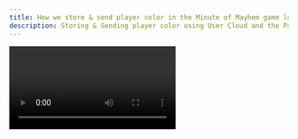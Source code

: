 ```yaml
---
title: How we store & send player color in the Minute of Mayhem game lobby
description: Storing & Sending player color using User Cloud and the Party system in the Minute of Mayhem game lobby
---
```





<Video url={changingRobotColorUrl} />

This documentation will explain how we save, load and change player color in Minute of Mayhem, starting with collecting player input through to how their choice is saved and loaded with User Cloud and finally how that color is sent to other players via the party system.

It is designed as a reference to use while you have the Minute of Mayhem example project open.

## Overview
The documentation below refers to the following assets and systems
#### Assets
- **Player Preferences:** `Content\Redpoint\Game\Player\PlayerPreferences.uasset`
- **Minute Game Instance:** `Content\Redpoint\MinuteGameInstance.uasset`
- **Player Preferences Screen:** `Content\Redpoint\MainMenu\Screens\PlayerPreferences\PlayerPreferencesScreen.uasset`
- **DefaultEngine.ini** `Redpoint\MinuteOfMayhem\Config\DefaultEngine.ini`
- **Main Menu Lobby Slot:** `Content\Redpoint\MainMenu\Screens\Lobby\MainMenuLobbySlot.uasset`
- **Main Menu Player Preview** `Content\Redpoint\MainMenu\MainMenuPlayerPreview.uasset`
- **Lobby Screen** `Content\Redpoint\MainMenu\Screens\Lobby\W_LobbyScreen.uasset`
#### Systems
- Saving and loading is done with [user cloud](./../../ossv1/user_cloud/reading.mdx)
- Colors are sent to other players as [party data](./../../ossv1/parties/data.mdx) using the party system
- Player preferences are stored in a `USaveGame` object from Unreal Engine's [Save Game](https://dev.epicgames.com/documentation/en-us/unreal-engine/saving-and-loading-your-game-in-unreal-engine) system
- The **player preferences**  object is stored in a variable on **minute game instance** which is a `UGameInstance` from Unreal Engine's [Game Instance](https://dev.epicgames.com/documentation/en-us/unreal-engine/API/Runtime/Engine/Engine/UGameInstance) system

## Storing player color at runtime
When a player chooses a color they expect the game to keep track of that color, in this example we created a blueprint called **player preferences** which inherits from `USaveGame` to store that data in a format that is easy to save and load.

In order for **player preferences** to persist between maps it will need to be stored somewhere that it won't be unloaded as part of changing maps and we can do that with **minute game instance** which inherits from `UGameInstance`.

## Loading player color at login

**User Cloud** allows for data to be saved by file name, which can be used for logically separating data for example save slots or storing different types of data in different file names. In this example we serialized **player preferences** and save it in a file called 'PlayerCharacterDataFileName'.

For more info see the [user cloud](./../../ossv1/user_cloud/reading.mdx) documentation and [Saving User Cloud data files](#saving-user-cloud-data-files) below for more details about how **player preferences** is serialized.

**Bonus note:** The text 'PlayerCharacterDataFileName' is stored inside of a variable to avoid any accidental typos which would unexpectedly save or load data from an incorrect save file name.

### Preloading User Cloud data files
Usually you will need to run `Enumerate User File` to load / open the latest version of the current user files and then call `Read User File` before finally reading the contents with `Get File Contents`.

![Enumerate User File example](img/enumerate-user-file.png)

However preloading **user cloud** data files allows us to skip the `Enumerate User File` and `Read User File` step as that will be done as part of preloading. 

Preloading can be configured by editing DefaultEngine.ini and adding `!PrecachePlayerDataStorageFiles` to the `[EpicOnlineServices]` section, repeat **line 140** below for as many file names as you would like to preload (eg change `PlayerCharacterDataFileName to the file name that you would like to preload)

**DefaultEngine.ini** `Redpoint\MinuteOfMayhem\Config\DefaultEngine.ini` ![A screenshot of DefaultEngine.ini showing how PrecachePlayerDataStorageFiles can be used to precache User Cloud player data files](./img/precache-player-data-storage-files.png)

### Initialize Minute Game Instance
Minute game instance has an initialize step triggered by `Event Init` which sets up the following
1. A new instance of **player preferences** needs to be created and stored in **Minute Game Instance's** player preferences variable
2. `On Login Complete` needs to be bound to the `online identity system's` OnLoginComplete event.
3. If the player is already logged in (When playing in-editor with Login before play-in-editor enable) then `On Login Complete` should be called as the player is already logged in when `On Login Complete` was bound so it won't be executed unless we call it now

**Minute Game Instance** `Event Init` <Blueprint height="400px" blueprint={bpMGIInitialise} />

### Reading Player Preferences from User Cloud data files

The initialization logic above should guarantee that `On Login Complete` is triggered exactly once after the player is logged and their cloud data files are ready to read (since we [preloaded their cloud data files in the previous step](#preloading-user-cloud-data-files))

This step gets the file contents of the 

**Minute Game Instance** `On Login Complete` <Blueprint height="400px" blueprint={bpMGIOnLoginComplete} />

### Saving User Cloud data files

Serialize **player preferences** with `Create File Data from Save Game` and then save it into a file called 'PlayerCharacterDataFileName' using the asynchronous task `WriteUserFile`.

**Minute Game Instance** `Save Player Preferences to Cloud in Background` <Blueprint height="400px" blueprint={bpMGISavePlayerPreferencesToCloudInBackground} />

## Selecting player color

![A screenshot of red, green and blue buttons that the player can use to change the player's color](./img/color-choices.png)

The red, green and blue buttons are located in the **player preferences screen** and they each trigger the `Change Player Color` event in **minute game instance** with their respective colors.

**Player Preferences Screen** <Blueprint height="400px" blueprint={bpPlayerPreferencesScreen} />

## Handling Change Player Color events

Heading over to `Change Player Color` in **minute game instance** you can see that the `Robot Color` variable in **player preferences** is set the new player color and then `Save Player Preferences to Cloud in Background` is invoked to save the change to User Cloud followed by `Send Player Color To Party` to send the updated color to all party members.

**Minute Game Instance** `Change Player Color` <Blueprint height="400px" blueprint={bpMGIChangePlayerColor} />

## Sending player color to party
Player color needs to be sent to the party whenever a player joins a new party, and we do that with `Send Player Color To Party` event. Red green and blue color data is stored in **party member data** using the **party system**. See [managing party data](./../../ossv1/parties/data.mdx) documentation for more info.

### Overview

There are three logical steps to `Send Player Color To Party`.
1. Get a reference to the player's party member data
2. Update the player's party data with the new color
3. Send the updated party member data to the party

### Get party member data

Starting with a reference to the player controller from `Get Player Controller` which is then used to get a reference to the Local Player Subsystem, with that we can use `Get Primary Party` to get a reference to the player's primary party.

The party ID can then be used to get the player's member data using `Get Party Member Data` and then finally a modifiable version of party data can be created with `Create Modifiable Party Data`.

![A screenshot of blueprint nodes that are used to get a modifiable version of party data](./img/mod-party-data.png)

### Update party member data

Party member data is stored as key / value pairs with a `string` as the key, and `variant data` as the value. `Variant data` can only store **Boolean** (true/false), **Double** (a decimal number with double as many decimal places as a float), **Int64** (a very large whole number), or a **String** (text) values.

![A screenshot of valid data types that can be set with party member data](./img/varient-data.png)

A `Linear Color` variable can not be directly sent via party member data, but we can send the red, green and blue values as separate `variant data` variables. First we convert the colors from floats to double and we save those to the player's party data with **PlayerColorR**, **PlayerColorG**, and **PlayerColorB** string keys.

![A screenshot of blueprint nodes that are used to modify the player's party member data](./img/change-color.png)

### Send party member data

And the final step is to execute `Update Party Member Data` to send the updated party member data to the party. See the very last node in the full blueprint below.

### Full Blueprint

**Minute Game Instance** `Send Player Color To Party` <Blueprint height="600px" scale={(-4)} blueprint={bpMGISendPlayerColorToParty} />

## Receiving player color

This section covers reading player color from party member data and updating the player preview with that color.

### Lobby Slot & Player Preview structure

Lobby players are represented by **Main Menu Player Preview** which are child blueprint actors of **Main Menu Lobby Slot** and allow for player models to be set as visible or hidden as players leave and join the player's party.

Note: **Main Menu Lobby Slot** blueprint actors inherit from `ARedpointPartyMember` to receive events when the party member changes

![A screenshot of the outliner that shows the structure of lobby slots and player previews to represent players in the party](./img/main-menu-lobby-slot-and-player-preview.png)

### Party Member Changed event

A party member changed event is triggered whenever a member of the player's party joins, leaves or when their party member data changes. For instance this event is triggered each time any party member executes `Update Party Member Data` from the [Sending player color to party](#sending-player-color-to-party) step above.

### Set Player Preview to visible or hidden as required

This section of **Main Menu Player Preview** sets the player model to visible or hidden depending on if there is party member data for that party slot (eg if there is a person in that slot) see [managing party data](./../../ossv1/parties/data.mdx)
![A screenshot of the Main Menu Player Preview blueprint which shows changing player model visibility](./img/set-player-visibility.png)

### Set Players to ready or not ready
Next we set if the player is ready or the party leader
![A screenshot of the Main Menu Player Preview blueprint which shows leader and ready information being set](./img/set-player-ready-state.png)

### Deserialize player color
The red, green and blue party data is then turned back into a linear color ready to be used to be used on the player preview model  
![A screenshot of the Main Menu Player Preview blueprint which shows red green and blue variables being reconstructed into a linear color variable](./img/set-player-color-if-a-color-exists.png)

### Set the model color
And the very last step is to set the color of the player preview model

**Main Menu Player Preview** `Set Color` <Blueprint height="340px" blueprint={bpMainMenuPlayerPreview} />

### Full Blueprint
**Main Menu Lobby Slot** `Event PartyMemberChanged` <Blueprint height="600px" blueprint={bpMainMenuLobbySlot} />

Thanks for following along!